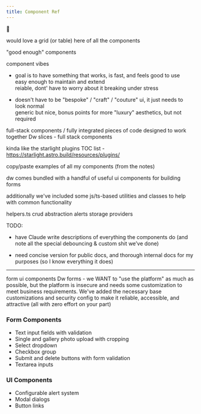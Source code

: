```yaml
---
title: Component Ref
---
```

🚜


would love a grid (or table) here of all the components



"good enough" components


component vibes 
- goal is to have something that works, is fast, and feels good to use  
    easy enough to maintain and extend  
    reiable, dont' have to worry about it breaking under stress

- doesn't have to be "bespoke" / "craft" / "couture" ui, it just needs to look normal  
  	generic but nice, bonus points for more "luxury" aesthetics, but not required


full-stack components / fully integrated pieces of code designed to work together
	Dw slices - full stack components




kinda like the starlight plugins TOC list - https://starlight.astro.build/resources/plugins/

copy/paste examples of all my components (from the notes)

dw comes bundled with a handful of useful ui components for building forms

additionally we've included some js/ts-based utilities and classes to help with common functionality

helpers.ts
crud abstraction
alerts
storage providers


TODO:

- have Claude write descriptions of everything the components do (and note all the special debouncing & custom shit we’ve done)

- need concise version for public docs, and thorough internal docs for my purposes (so I know everything it does)

---


form ui components
Dw forms - we WANT to "use the platform" as much as possible, but the platform is insecure and needs some customization to meet business requirements. We've added the necessary base customizations and security config to make it reliable, accessible, and attractive (all with zero effort on your part)





### Form Components

- Text input fields with validation
- Single and gallery photo upload with cropping
- Select dropdown
- Checkbox group
- Submit and delete buttons with form validation
- Textarea inputs

### UI Components

- Configurable alert system
- Modal dialogs
- Button links